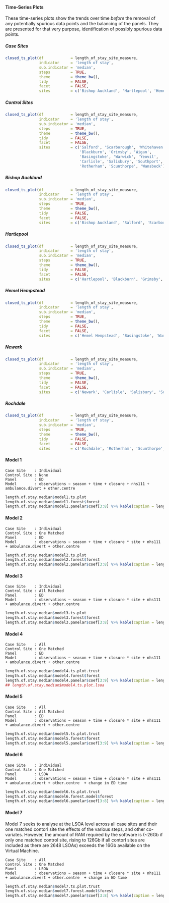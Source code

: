 #### Time-Series Plots

These time-series plots show the trends over time *before* the removal of any potentially spurious data points and the balancing of the panels.  They are presented for that very purpose, identification of possibly spurious data points.

##### Case Sites

```r
closed_ts_plot(df            = length_of_stay_site_measure,
               indicator     = 'length of stay',
               sub.indicator = 'median',
               steps         = TRUE,
               theme         = theme_bw(),
               tidy          = FALSE,
               facet         = FALSE,
               sites         = c('Bishop Auckland', 'Hartlepool', 'Hemel Hempstead', 'Newark', 'Rochdale'))
```

##### Control Sites

```r
closed_ts_plot(df            = length_of_stay_site_measure,
               indicator     = 'length of stay',
               sub.indicator = 'median',
               steps         = TRUE,
               theme         = theme_bw(),
               tidy          = FALSE,
               facet         = FALSE,
               sites         = c('Salford', 'Scarborough', 'Whitehaven',
                                 'Blackburn', 'Grimsby', 'Wigan',
                                 'Basingstoke', 'Warwick', 'Yeovil',
                                 'Carlisle', 'Salisbury', 'Southport',
                                 'Rotherham', 'Scunthorpe', 'Wansbeck'))
```

##### Bishop Auckland

```r
closed_ts_plot(df            = length_of_stay_site_measure,
               indicator     = 'length of stay',
               sub.indicator = 'median',
               steps         = TRUE,
               theme         = theme_bw(),
               tidy          = FALSE,
               facet         = FALSE,
               sites         = c('Bishop Auckland', 'Salford', 'Scarborough', 'Whitehaven'))
```

##### Hartlepool

```r
closed_ts_plot(df            = length_of_stay_site_measure,
               indicator     = 'length of stay',
               sub.indicator = 'median',
               steps         = TRUE,
               theme         = theme_bw(),
               tidy          = FALSE,
               facet         = FALSE,
               sites         = c('Hartlepool', 'Blackburn', 'Grimsby', 'Wigan'))
```

##### Hemel Hempstead

```r
closed_ts_plot(df            = length_of_stay_site_measure,
               indicator     = 'length of stay',
               sub.indicator = 'median',
               steps         = TRUE,
               theme         = theme_bw(),
               tidy          = FALSE,
               facet         = FALSE,
               sites         = c('Hemel Hempstead', 'Basingstoke', 'Warwick', 'Yeovil'))
```

##### Newark

```r
closed_ts_plot(df            = length_of_stay_site_measure,
               indicator     = 'length of stay',
               sub.indicator = 'median',
               steps         = TRUE,
               theme         = theme_bw(),
               tidy          = FALSE,
               facet         = FALSE,
               sites         = c('Newark', 'Carlisle', 'Salisbury', 'Southport'))
```

##### Rochdale

```r
closed_ts_plot(df            = length_of_stay_site_measure,
               indicator     = 'length of stay',
               sub.indicator = 'median',
               steps         = TRUE,
               theme         = theme_bw(),
               tidy          = FALSE,
               facet         = FALSE,
               sites         = c('Rochdale', 'Rotherham', 'Scunthorpe', 'Wansbeck'))
```

#### Model 1
`Case Site    : Individual`\
`Control Site : None`\
`Panel        : ED`\
`Model        : observations ~ season + time + closure + nhs111 + ambulance.divert + other.centre `\

```r
length.of.stay.median$model1.ts.plot
length.of.stay.median$model1.forest$forest
length.of.stay.median$model1.panelar$coef[3:8] %>% kable(caption = length.of.stay.median$model1.panelar$caption)
```

#### Model 2

`Case Site    : Individual`\
`Control Site : One Matched`\
`Panel        : ED`\
`Model        : observations ~ season + time + closure * site + nhs111 + ambulance.divert + other.centre `\

```r
length.of.stay.median$model2.ts.plot
length.of.stay.median$model2.forest$forest
length.of.stay.median$model2.panelar$coef[3:8] %>% kable(caption = length.of.stay.median$model2.panelar$caption)
```

#### Model 3

`Case Site    : Individual`\
`Control Site : All Matched`\
`Panel        : ED`\
`Model        : observations ~ season + time + closure * site + nhs111 + ambulance.divert + other.centre `\

```r
length.of.stay.median$model3.ts.plot
length.of.stay.median$model3.forest$forest
length.of.stay.median$model3.panelar$coef[3:8] %>% kable(caption = length.of.stay.median$model3.panelar$caption)
```

#### Model 4

`Case Site    : All`\
`Control Site : One Matched`\
`Panel        : ED`\
`Model        : observations ~ season + time + closure * site + nhs111 + ambulance.divert + other.centre `\

```r
length.of.stay.median$model4.ts.plot.trust
length.of.stay.median$model4.forest$forest
length.of.stay.median$model4.panelar$coef[3:9] %>% kable(caption = length.of.stay.median$model4.panelar$caption)
## length.of.stay.median$model4.ts.plot.lsoa
```

#### Model 5

`Case Site    : All`\
`Control Site : All Matched`\
`Panel        : ED`\
`Model        : observations ~ season + time + closure * site + nhs111 + ambulance.divert + other.centre `\


```r
length.of.stay.median$model5.ts.plot.trust
length.of.stay.median$model5.forest$forest
length.of.stay.median$model5.panelar$coef[3:9] %>% kable(caption = length.of.stay.median$model5.panelar$caption)
```

#### Model 6

`Case Site    : Individual`\
`Control Site : One Matched`\
`Panel        : LSOA`\
`Model        : observations ~ season + time + closure * site + nhs111 + ambulance.divert + other.centre  + change in ED time`\

```r
length.of.stay.median$model6.ts.plot.trust
length.of.stay.median$model6.forest.model$forest
length.of.stay.median$model6.panelar$coef[3:8] %>% kable(caption = length.of.stay.median$model6.panelar$caption)
```

#### Model 7

Model 7 seeks to analyse at the LSOA level across all case sites and their one matched contorl site the effects of the various steps, and other co-variates.  However, the amount of RAM required by the software is (~26Gb if only one matched control site, rising to 126Gb if all contorl sites are included as there are 2648 LSOAs) exceeds the 16Gb available on the Virtual Machine.

`Case Site    : All`\
`Control Site : One Matched`\
`Panel        : LSOA`\
`Model        : observations ~ season + time + closure * site + nhs111 + ambulance.divert + other.centre  + change in ED time`\

```r
length.of.stay.median$model7.ts.plot.trust
length.of.stay.median$model7.forest.model$forest
length.of.stay.median$model7.panelar$coef[3:8] %>% kable(caption = length.of.stay.median$model7.panelar$caption)
```
